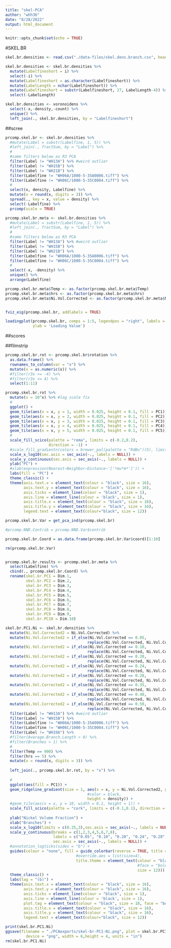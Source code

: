```yaml
---
title: "skel-PCA"
author: "whh36"
date: "8/28/2022"
output: html_document
---
```


```r
knitr::opts_chunk$set(echo = TRUE)
```

#SKEL.BR

```r
skel.br.densities <- read.csv("./data-files/skel.dens.branch.csv", header = TRUE)

skel.br.densities <- skel.br.densities %>%
  mutate(Labelfineshort = i) %>%
  select(-i) %>%
  mutate(Labelfineshort = as.character(Labelfineshort)) %>%
  mutate(LabelLength = nchar(Labelfineshort)) %>%
  mutate(Labelfineshort = substr(Labelfineshort, 27, LabelLength-4)) %>%
  select(-LabelLength)

skel.br.densities <- voronoidens %>%
  select(-x,-density,-count) %>%
  unique() %>%
  left_join(., skel.br.densities, by = "Labelfineshort")
```

##scree

```r
prcomp.skel.br <- skel.br.densities %>%
  #mutate(Label = substr(Labelfine, 1, 5)) %>%
  #left_join(., fractSum, by = "Label") %>%
  #
  #same filters below as R3 PCA
  filter(Label != "WH13A") %>% #weird outlier
  filter(Label != "WH15B") %>%
  filter(Label != "WH21B") %>%
  filter(Labelfine != "WH06A/1000-5-35A0006.tiff") %>%
  filter(Labelfine != "WH06C/1000-5-35C0004.tiff") %>%
  #
  select(x, density, Labelfine) %>%
  mutate(x = round(x, digits = 3)) %>%
  spread(., key = x, value = density) %>%
  select(-Labelfine) %>%
  prcomp(scale = TRUE)

prcomp.skel.br.meta <- skel.br.densities %>%
  #mutate(Label = substr(Labelfine, 1, 5)) %>%
  #left_join(., fractSum, by = "Label") %>%
  #
  #same filters below as R3 PCA
  filter(Label != "WH13A") %>% #weird outlier
  filter(Label != "WH15B") %>%
  filter(Label != "WH21B") %>%
  filter(Labelfine != "WH06A/1000-5-35A0006.tiff") %>%
  filter(Labelfine != "WH06C/1000-5-35C0004.tiff") %>%
  #
  select(-x, -density) %>%
  unique() %>%
  arrange(Labelfine)

prcomp.skel.br.meta$Temp <- as.factor(prcomp.skel.br.meta$Temp)
prcomp.skel.br.meta$hrs <- as.factor(prcomp.skel.br.meta$hrs)
prcomp.skel.br.meta$Ni.Vol.Corrected <- as.factor(prcomp.skel.br.meta$Ni.Vol.Corrected)


fviz_eig(prcomp.skel.br, addlabels = TRUE)

loadingplot(prcomp.skel.br, comps = 1:5, legendpos = "right", labels = 'numbers', pretty.xlabels = TRUE, #xlab = 'Time (s)',
            ylab = 'Loading Value')

```

##scores

<!--
```r
autoplot(prcomp.NND, data = prcomp.NND.meta,
         x = 1,
         y = 2,
         colour = "Temp",
         #shape = "hrs",
         label = FALSE, frame = TRUE) +
  scale_x_continuous(sec.axis = sec_axis(~., labels = NULL)) +
  scale_y_continuous(sec.axis = sec_axis(~., labels = NULL)) +
  geom_hline(yintercept = 0, color = "black", size = 0.5, linetype = "dashed") +
  geom_vline(xintercept = 0, color = "black", size = 0.5, linetype = "dashed") +
  scale_shape_manual(values=c(16, 17, 0, 2)) + #hrs
  {if(cb == 1)scale_fill_scico_d(palette = "batlow", direction = 1, begin = 0, end = 0.7)} +
  {if(cb == 1)scale_color_scico_d(palette = "batlow", direction = 1, begin = 0, end = 0.7)} +
  theme_classic()

autoplot(prcomp.NND, data = prcomp.NND.meta,
         x = 1,
         y = 2,
         colour = "hrs",
         label = FALSE, frame = TRUE) +
  scale_x_continuous(sec.axis = sec_axis(~., labels = NULL)) +
  scale_y_continuous(sec.axis = sec_axis(~., labels = NULL)) +
  geom_hline(yintercept = 0, color = "black", size = 0.5, linetype = "dashed") +
  geom_vline(xintercept = 0, color = "black", size = 0.5, linetype = "dashed") +
  {if(cb == 1)scale_fill_scico_d(palette = "lajolla", direction = 1, begin = 0.4, end = 1)} +
  {if(cb == 1)scale_color_scico_d(palette = "lajolla", direction = 1, begin = 0.4, end = 1)} +
  theme_classic()

autoplot(prcomp.NND, data = prcomp.NND.meta,
         x = 1,
         y = 2,
         colour = "Ni.Vol.Corrected",
         #shape = "hrs",
         label = FALSE, frame = TRUE) +
  scale_x_continuous(sec.axis = sec_axis(~., labels = NULL)) +
  scale_y_continuous(sec.axis = sec_axis(~., labels = NULL)) +
  geom_hline(yintercept = 0, color = "black", size = 0.5, linetype = "dashed") +
  geom_vline(xintercept = 0, color = "black", size = 0.5, linetype = "dashed") +
  {if(cb == 1)scale_fill_scico_d(palette = "roma", direction = 1)} +
  {if(cb == 1)scale_color_scico_d(palette = "roma", direction = 1)} +
  labs(colour = "Ni [%]") +
  labs(fill = "Ni [%]") +
  scale_shape_manual(values=c(16, 17, 0, 2)) + #hrs
  theme_classic()



autoplot(prcomp.NND, 
         x = 1,
         y = 2,
         data = prcomp.NND.meta,
         colour = "Temp",
         shape = "hrs",
         label = FALSE, frame = TRUE) +
  scale_x_continuous(sec.axis = sec_axis(~., labels = NULL)) +
  scale_y_continuous(sec.axis = sec_axis(~., labels = NULL)) +
  scale_shape_manual(values=c(16, 17, 0, 2)) + #hrs
  {if(cb == 1)scale_fill_scico_d(palette = "batlow", direction = 1, begin = 0, end = 0.7)} +
  {if(cb == 1)scale_color_scico_d(palette = "batlow", direction = 1, begin = 0, end = 0.7)} +
  theme_classic()
```
-->

##filmstrip

```r
prcomp.skel.br.rot <- prcomp.skel.br$rotation %>%
  as.data.frame() %>%
  rownames_to_column(var = "x") %>%
  mutate(x = as.numeric(x)) %>%
  #filter(r3x >= -4) %>%
  #filter(r3x <= 4) %>%
  select(1:11)

prcomp.skel.br.rot %>%
  mutate(x = 10^x) %>% #log scale fix
  #
  ggplot() +
  geom_tile(aes(x = x, y = 1, width = 0.025, height = 0.1, fill = PC1)) +
  geom_tile(aes(x = x, y = 2, width = 0.025, height = 0.1, fill = PC2)) +
  geom_tile(aes(x = x, y = 3, width = 0.025, height = 0.1, fill = PC3)) +
  geom_tile(aes(x = x, y = 4, width = 0.025, height = 0.1, fill = PC4)) +
  geom_tile(aes(x = x, y = 5, width = 0.025, height = 0.1, fill = PC5)) +
  #
  scale_fill_scico(palette = "roma", limits = c(-0.2,0.2), 
                   direction = -1) +
  #scale_fill_gradientn(colors = brewer_pal(palette = "RdBu")(5), limits = c(-0.15,0.15)) +
  scale_x_log10(sec.axis = sec_axis(~., labels = NULL)) +
  scale_y_continuous(sec.axis = sec_axis(~., labels = NULL)) +
  ylab("PC") +
  #xlab(expression(Nearest~Neighbor~Distance~'['*mu*m*']')) +
  labs(fill = "PC") +
  theme_classic() +
  theme(axis.text.x = element_text(colour = "black", size = 16),
        axis.text.y = element_text(colour = "black", size = 16),
        axis.ticks = element_line(colour = "black", size = 1),
        axis.line = element_line(colour = 'black', size = 1),
        axis.title.x = element_text(colour = "black", size = 16),
        axis.title.y = element_text(colour = "black", size = 16),
        legend.text = element_text(colour="black", size = 12))


```

```r
prcomp.skel.br.Var = get_pca_ind(prcomp.skel.br)

#prcomp.NND.Contrib = prcomp.NND.Var$contrib

prcomp.skel.br.Coord = as.data.frame(prcomp.skel.br.Var$coord)[1:10]

rm(prcomp.skel.br.Var)


prcomp.skel.br.results <- prcomp.skel.br.meta %>%
  select(Labelfine) %>%
  cbind(., prcomp.skel.br.Coord) %>%
  rename(skel.br.PC1 = Dim.1,
         skel.br.PC2 = Dim.2,
         skel.br.PC3 = Dim.3,
         skel.br.PC4 = Dim.4,
         skel.br.PC5 = Dim.5,
         skel.br.PC6 = Dim.6,
         skel.br.PC7 = Dim.7,
         skel.br.PC8 = Dim.8,
         skel.br.PC9 = Dim.9,
         skel.br.PC10 = Dim.10)

```


```r


skel.br.PC1.Ni <- skel.br.densities %>%
  mutate(Ni.Vol.Corrected2 = Ni.Vol.Corrected) %>%
  mutate(Ni.Vol.Corrected2 = if_else(Ni.Vol.Corrected == 0.05,
                                    replace(Ni.Vol.Corrected, Ni.Vol.Corrected == 0.05, 1), Ni.Vol.Corrected2)) %>%
  mutate(Ni.Vol.Corrected2 = if_else(Ni.Vol.Corrected == 0.10,
                                    replace(Ni.Vol.Corrected, Ni.Vol.Corrected == 0.10, 2), Ni.Vol.Corrected2)) %>%
  mutate(Ni.Vol.Corrected2 = if_else(Ni.Vol.Corrected == 0.20,
                                    replace(Ni.Vol.Corrected, Ni.Vol.Corrected == 0.20, 3), Ni.Vol.Corrected2)) %>%
  mutate(Ni.Vol.Corrected2 = if_else(Ni.Vol.Corrected == 0.24,
                                    replace(Ni.Vol.Corrected, Ni.Vol.Corrected == 0.24, 4), Ni.Vol.Corrected2)) %>%
  mutate(Ni.Vol.Corrected2 = if_else(Ni.Vol.Corrected == 0.28,
                                    replace(Ni.Vol.Corrected, Ni.Vol.Corrected == 0.28, 5), Ni.Vol.Corrected2)) %>%
  mutate(Ni.Vol.Corrected2 = if_else(Ni.Vol.Corrected == 0.35,
                                    replace(Ni.Vol.Corrected, Ni.Vol.Corrected == 0.35, 6), Ni.Vol.Corrected2)) %>%
  mutate(Ni.Vol.Corrected2 = if_else(Ni.Vol.Corrected == 0.40,
                                    replace(Ni.Vol.Corrected, Ni.Vol.Corrected == 0.40, 7), Ni.Vol.Corrected2)) %>%
  mutate(Ni.Vol.Corrected2 = if_else(Ni.Vol.Corrected == 0.50,
                                    replace(Ni.Vol.Corrected, Ni.Vol.Corrected == 0.50, 8), Ni.Vol.Corrected2)) %>%
  filter(Label != "WH13A") %>% #weird outlier
  filter(Label != "WH15B") %>%
  filter(Labelfine != "WH06A/1000-5-35A0006.tiff") %>%
  filter(Labelfine != "WH06C/1000-5-35C0004.tiff") %>%
  filter(Label != "WH19A") %>%
  #filter(Average.Branch.Length > 0) %>%
  #filter(Branches > 1) %>%
  #
  filter(Temp == 900) %>%
  filter(hrs == 5) %>%
  mutate(x = round(x, digits = 3)) %>%
  
  left_join(., prcomp.skel.br.rot, by = "x") %>%
  
  #
  ggplot(aes(fill = PC1)) +
  geom_ridgeline_gradient(size = 1, aes(x = x, y = Ni.Vol.Corrected2, group = Labelfine, 
                                    #color = black,
                                    height = density)) +
  #geom_tile(aes(x = x, y = 10, width = 0.1, height = 1)) +
  scale_fill_scico(palette = "cork", limits = c(-0.1,0.1), direction = -1) +
  
  ylab("Nickel Volume Fraction") +
  xlab("Branches") +
  scale_x_log10(limits = c(0.25,3),sec.axis = sec_axis(~., labels = NULL)) +
  scale_y_continuous(breaks = c(1,2,3,4,5,6,7,8),
                     labels = c("0.05", "0.10", "0.20", "0.24", "0.28", "0.35", "0.40", "0.50"),
                     sec.axis = sec_axis(~., labels = NULL)) +
  #annotation_logticks(sides = "b") +
  guides(colour = "none", fill = guide_colorbar(reverse = TRUE, title = "PC1", 
                               #override.aes = list(size=4), 
                               title.theme = element_text(colour = "black",
                                                          #face = "bold",
                                                          size = 12))) +
  theme_classic() +
  labs(tag = "(b)") +
  theme(axis.text.x = element_text(colour = "black", size = 16),
        axis.text.y = element_text(colour = "black", size = 16),
        axis.ticks = element_line(colour = "black", size = 1),
        axis.line = element_line(colour = 'black', size = 1),
        plot.tag = element_text(colour = "black", size = 18, face = "bold"),
        axis.title.x = element_text(colour = "black", size = 16),
        axis.title.y = element_text(colour = "black", size = 16),
        legend.text = element_text(colour="black", size = 12))

print(skel.br.PC1.Ni)
ggsave(filename = "./PCAexports/skel-br-PC1-Ni.png", plot = skel.br.PC1.Ni, 
         device = "png", width = 6,height = 4, units = "in")
rm(skel.br.PC1.Ni)
```
